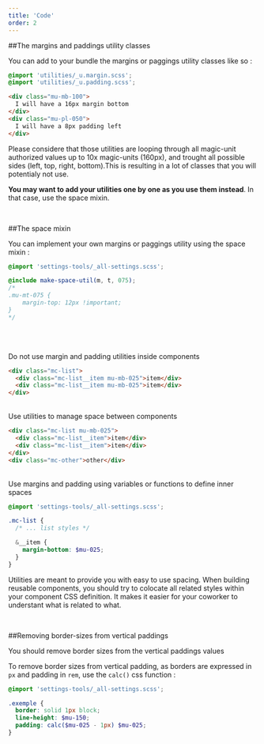 ```yaml
---
title: 'Code'
order: 2
---
```


##The margins and paddings utility classes

You can add to your bundle the margins or paggings utility classes like so :

```scss
@import 'utilities/_u.margin.scss';
@import 'utilities/_u.padding.scss';
```

```html
<div class="mu-mb-100">
  I will have a 16px margin bottom
</div>
<div class="mu-pl-050">
  I will have a 8px padding left
</div>
```

Please considere that those utilities are looping through all magic-unit authorized values up to 10x magic-units (160px), and trought all possible sides (left, top, right, bottom).This is resulting in a lot of classes that you will potentialy not use.

**You may want to add your utilities one by one as you use them instead**. In that case, use the space mixin.

<br />

##The space mixin

You can implement your own margins or paggings utility using the space mixin :

```scss
@import 'settings-tools/_all-settings.scss';

@include make-space-util(m, t, 075);
/*
.mu-mt-075 { 
    margin-top: 12px !important;
}
*/
```

<br /><br />

<HintItem dont>
    Do not use margin and padding utilities inside components
</HintItem>

```html
<div class="mc-list">
  <div class="mc-list__item mu-mb-025">item</div>
  <div class="mc-list__item mu-mb-025">item</div>
</div>
```

<br />

<HintItem>
    Use utilities to manage space between components
</HintItem>

```html
<div class="mc-list mu-mb-025">
  <div class="mc-list__item">item</div>
  <div class="mc-list__item">item</div>
</div>
<div class="mc-other">other</div>
```

<br />

<HintItem>
    Use margins and padding using variables or functions to define inner spaces
</HintItem>

```scss
@import 'settings-tools/_all-settings.scss';

.mc-list {
  /* ... list styles */

  &__item {
    margin-bottom: $mu-025;
  }
}
```

Utilities are meant to provide you with easy to use spacing.
When building reusable components, you should try to colocate all related styles within your component CSS definition.
It makes it easier for your coworker to understant what is related to what.

<br />

##Removing border-sizes from vertical paddings

<HintItem>
  You should remove border sizes from the vertical paddings values
</HintItem>

To remove border sizes from vertical padding, as borders are expressed in `px` and padding in `rem`, use the `calc()` css function :

```scss
@import 'settings-tools/_all-settings.scss';

.exemple {
  border: solid 1px block;
  line-height: $mu-150;
  padding: calc($mu-025 - 1px) $mu-025;
}
```
